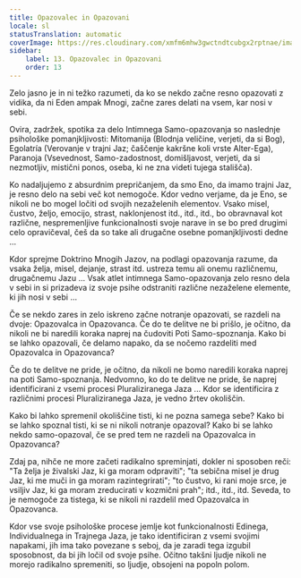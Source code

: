 ```yaml
---
title: Opazovalec in Opazovani
locale: sl
statusTranslation: automatic
coverImage: https://res.cloudinary.com/xmfm6mhw3gwctndtcubgx2rptnae/image/upload/v1740468922/small_cover_tratado_de_psicologia_revolucionaria_a4c0dca4e0.webp
sidebar:
    label: 13. Opazovalec in Opazovani
    order: 13
---
```

Zelo jasno je in ni težko razumeti, da ko se nekdo začne resno opazovati z vidika, da ni Eden ampak Mnogi, začne zares delati na vsem, kar nosi v sebi.

Ovira, zadržek, spotika za delo Intimnega Samo-opazovanja so naslednje psihološke pomanjkljivosti: Mitomanija (Blodnja veličine, verjeti, da si Bog), Egolatría (Verovanje v trajni Jaz; čaščenje kakršne koli vrste Alter-Ega), Paranoja (Vsevednost, Samo-zadostnost, domišljavost, verjeti, da si nezmotljiv, mistični ponos, oseba, ki ne zna videti tujega stališča).

Ko nadaljujemo z absurdnim prepričanjem, da smo Eno, da imamo trajni Jaz, je resno delo na sebi več kot nemogoče. Kdor vedno verjame, da je Eno, se nikoli ne bo mogel ločiti od svojih nezaželenih elementov. Vsako misel, čustvo, željo, emocijo, strast, naklonjenost itd., itd., itd., bo obravnaval kot različne, nespremenljive funkcionalnosti svoje narave in se bo pred drugimi celo opravičeval, češ da so take ali drugačne osebne pomanjkljivosti dedne ...

Kdor sprejme Doktrino Mnogih Jazov, na podlagi opazovanja razume, da vsaka želja, misel, dejanje, strast itd. ustreza temu ali onemu različnemu, drugačnemu Jazu ... Vsak atlet intimnega Samo-opazovanja zelo resno dela v sebi in si prizadeva iz svoje psihe odstraniti različne nezaželene elemente, ki jih nosi v sebi ...

Če se nekdo zares in zelo iskreno začne notranje opazovati, se razdeli na dvoje: Opazovalca in Opazovanca. Če do te delitve ne bi prišlo, je očitno, da nikoli ne bi naredili koraka naprej na čudoviti Poti Samo-spoznanja. Kako bi se lahko opazovali, če delamo napako, da se nočemo razdeliti med Opazovalca in Opazovanca?

Če do te delitve ne pride, je očitno, da nikoli ne bomo naredili koraka naprej na poti Samo-spoznanja. Nedvomno, ko do te delitve ne pride, še naprej identificirani z vsemi procesi Pluraliziranega Jaza ... Kdor se identificira z različnimi procesi Pluraliziranega Jaza, je vedno žrtev okoliščin.

Kako bi lahko spremenil okoliščine tisti, ki ne pozna samega sebe? Kako bi se lahko spoznal tisti, ki se ni nikoli notranje opazoval? Kako bi se lahko nekdo samo-opazoval, če se pred tem ne razdeli na Opazovalca in Opazovanca?

Zdaj pa, nihče ne more začeti radikalno spreminjati, dokler ni sposoben reči: "Ta želja je živalski Jaz, ki ga moram odpraviti"; "ta sebična misel je drug Jaz, ki me muči in ga moram razintegrirati"; "to čustvo, ki rani moje srce, je vsiljiv Jaz, ki ga moram zreducirati v kozmični prah"; itd., itd., itd. Seveda, to je nemogoče za tistega, ki se nikoli ni razdelil med Opazovalca in Opazovanca.

Kdor vse svoje psihološke procese jemlje kot funkcionalnosti Edinega, Individualnega in Trajnega Jaza, je tako identificiran z vsemi svojimi napakami, jih ima tako povezane s seboj, da je zaradi tega izgubil sposobnost, da bi jih ločil od svoje psihe. Očitno takšni ljudje nikoli ne morejo radikalno spremeniti, so ljudje, obsojeni na popoln polom.

